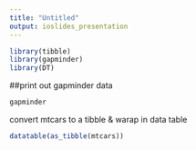 ---
title: "Untitled"
output: ioslides_presentation
---
```{r load, warning = FALSE, echo = FALSE}
library(tibble)
library(gapminder)
library(DT)
```
##print out gapminder data


```{r}
gapminder
```
convert mtcars to a tibble & warap in data table 
```{r}
datatable(as_tibble(mtcars))
```
